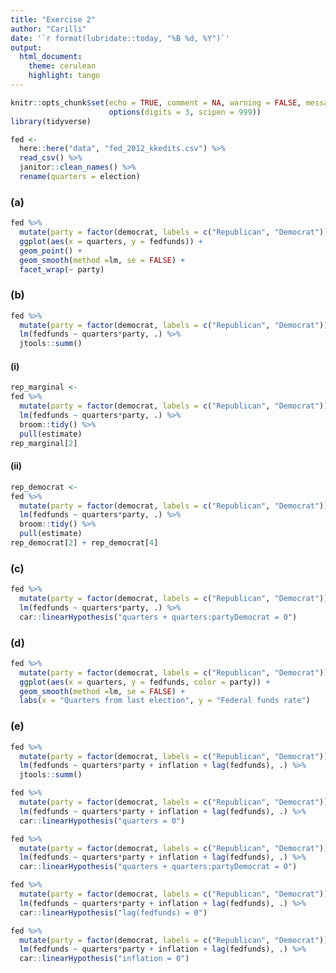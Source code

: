 ```yaml
---
title: "Exercise 2"
author: "Carilli"
date: '`r format(lubridate::today, "%B %d, %Y")`'
output: 
  html_document:
    theme: cerulean
    highlight: tango
---
```


```r
knitr::opts_chunk$set(echo = TRUE, comment = NA, warning = FALSE, message = FALSE,
                      options(digits = 3, scipen = 999))
library(tidyverse)
```

```r
fed <- 
  here::here("data", "fed_2012_kkedits.csv") %>% 
  read_csv() %>% 
  janitor::clean_names() %>% 
  rename(quarters = election)
```

### (a)

```r
fed %>% 
  mutate(party = factor(democrat, labels = c("Republican", "Democrat"))) %>% 
  ggplot(aes(x = quarters, y = fedfunds)) + 
  geom_point() + 
  geom_smooth(method =lm, se = FALSE) +
  facet_wrap(~ party) 
```

### (b)

```r
fed %>% 
  mutate(party = factor(democrat, labels = c("Republican", "Democrat"))) %>% 
  lm(fedfunds ~ quarters*party, .) %>% 
  jtools::summ()
```

#### (i)

```r
rep_marginal <- 
fed %>% 
  mutate(party = factor(democrat, labels = c("Republican", "Democrat"))) %>% 
  lm(fedfunds ~ quarters*party, .) %>% 
  broom::tidy() %>% 
  pull(estimate)
rep_marginal[2]
```

#### (ii)

```r
rep_democrat <- 
fed %>% 
  mutate(party = factor(democrat, labels = c("Republican", "Democrat"))) %>% 
  lm(fedfunds ~ quarters*party, .) %>% 
  broom::tidy() %>% 
  pull(estimate)
rep_democrat[2] + rep_democrat[4]
```

### (c)

```r
fed %>% 
  mutate(party = factor(democrat, labels = c("Republican", "Democrat"))) %>% 
  lm(fedfunds ~ quarters*party, .) %>% 
  car::linearHypothesis("quarters + quarters:partyDemocrat = 0")
```

### (d)

```r
fed %>% 
  mutate(party = factor(democrat, labels = c("Republican", "Democrat"))) %>% 
  ggplot(aes(x = quarters, y = fedfunds, color = party)) + 
  geom_smooth(method =lm, se = FALSE) +
  labs(x = "Quarters from last election", y = "Federal funds rate")
```

### (e)

```r
fed %>% 
  mutate(party = factor(democrat, labels = c("Republican", "Democrat"))) %>% 
  lm(fedfunds ~ quarters*party + inflation + lag(fedfunds), .) %>% 
  jtools::summ()
```

```r
fed %>% 
  mutate(party = factor(democrat, labels = c("Republican", "Democrat"))) %>% 
  lm(fedfunds ~ quarters*party + inflation + lag(fedfunds), .) %>% 
  car::linearHypothesis("quarters = 0")
```

```r
fed %>% 
  mutate(party = factor(democrat, labels = c("Republican", "Democrat"))) %>% 
  lm(fedfunds ~ quarters*party + inflation + lag(fedfunds), .) %>% 
  car::linearHypothesis("quarters + quarters:partyDemocrat = 0")
```

```r
fed %>% 
  mutate(party = factor(democrat, labels = c("Republican", "Democrat"))) %>% 
  lm(fedfunds ~ quarters*party + inflation + lag(fedfunds), .) %>% 
  car::linearHypothesis("lag(fedfunds) = 0")
```

```r
fed %>% 
  mutate(party = factor(democrat, labels = c("Republican", "Democrat"))) %>% 
  lm(fedfunds ~ quarters*party + inflation + lag(fedfunds), .) %>% 
  car::linearHypothesis("inflation = 0")
```
